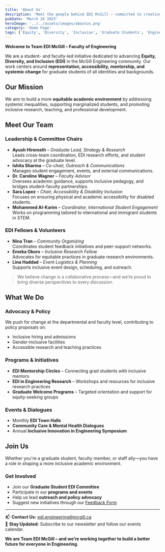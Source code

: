 ```yaml
---
title: 'About Us'
description: 'Meet the people behind EDI McGill – committed to creating an inclusive academic community in Engineering.'
pubDate: 'March 26 2025'
heroImage: '../../assets/images/aboutus.png'
category: 'Home Page'
tags: ['Equity', 'Diversity', 'Inclusion', 'Graduate Students', 'Engineering']
---
```


**Welcome to Team EDI McGill – Faculty of Engineering**  

We are a student- and faculty-led initiative dedicated to advancing **Equity, Diversity, and Inclusion (EDI)** in the McGill Engineering community. Our work centers around **representation, accessibility, mentorship, and systemic change** for graduate students of all identities and backgrounds.

## Our Mission

We aim to build a more **equitable academic environment** by addressing systemic inequalities, supporting marginalized students, and promoting inclusive research, teaching, and professional development.

## Meet Our Team

### **Leadership & Committee Chairs**
- **Ayush Hiremath** – *Graduate Lead, Strategy & Research*  
  Leads cross-team coordination, EDI research efforts, and student advocacy at the graduate level.  
- **Ishita Sharma** – *Co-chair, Outreach & Communications*  
  Manages student engagement, events, and external communications.
- **Dr. Caroline Wagner** – *Faculty Advisor*  
  Oversees academic guidance, supports inclusive pedagogy, and bridges student-faculty partnerships.
- **Sara Lopez** – *Chair, Accessibility & Disability Inclusion*  
  Focuses on ensuring physical and academic accessibility for disabled students.
- **Mohammed Al-Karim** – *Coordinator, International Student Engagement*  
  Works on programming tailored to international and immigrant students in STEM.

### **EDI Fellows & Volunteers**
- **Nina Tran** – *Community Organizing*  
  Coordinates student feedback initiatives and peer-support networks.  
- **Emeka Okoro** – *Inclusive Research Fellow*  
  Advocates for equitable practices in graduate research environments.  
- **Lina Haddad** – *Event Logistics & Planning*  
  Supports inclusive event design, scheduling, and outreach.

> We believe change is a collaborative process—and we’re proud to bring diverse perspectives to every discussion.

## What We Do

### **Advocacy & Policy**
We push for change at the departmental and faculty level, contributing to policy proposals on:
- Inclusive hiring and admissions  
- Gender-inclusive facilities  
- Accessible research and teaching practices  

### **Programs & Initiatives**
- **EDI Mentorship Circles** – Connecting grad students with inclusive mentors  
- **EDI in Engineering Research** – Workshops and resources for inclusive research practices  
- **Graduate Welcome Programs** – Targeted orientation and support for equity-seeking groups  

### **Events & Dialogues**
- Monthly **EDI Town Halls**  
- **Community Care & Mental Health Dialogues**  
- Annual **Inclusive Innovation in Engineering Symposium**

## Join Us

Whether you're a graduate student, faculty member, or staff ally—you have a role in shaping a more inclusive academic environment.

### **Get Involved**
- Join our **Graduate Student EDI Committee**  
- Participate in our **programs and events**  
- Help us lead **outreach and policy advocacy**  
- Suggest new initiatives through our [Feedback Form](#)

---

📬 **Contact Us:** edi.engineering@mcgill.ca  
📢 **Stay Updated:** Subscribe to our newsletter and follow our events calendar.

**We are Team EDI McGill – and we’re working together to build a better future for everyone in Engineering.**
